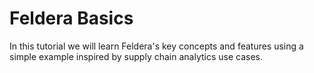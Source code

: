 # Feldera Basics


In this tutorial we will learn Feldera's key concepts and features
using a simple example inspired by supply chain analytics use cases.
